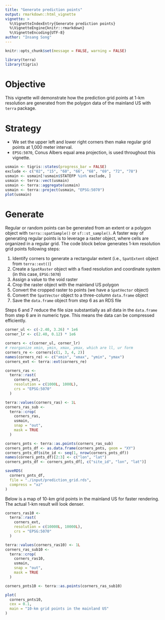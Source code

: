 ```yaml
---
title: "Generate prediction points"
output: rmarkdown::html_vignette
vignette: >
  %\VignetteIndexEntry{Generate prediction points}
  %\VignetteEngine{knitr::rmarkdown}
  %\VignetteEncoding{UTF-8}
author: "Insang Song"
---
```


```r
knitr::opts_chunk$set(message = FALSE, warning = FALSE)
```

```r
library(terra)
library(tigris)
```

# Objective
This vignette will demonstrate how the prediction grid points at 1-km
resolution are generated from the polygon data of the mainland US with
`terra` package.

# Strategy
- We set the upper left and lower right corners then make regular grid
points at 1,000 meter interval.
- `EPSG:5070`, Conus Albers equal area projection, is used throughout
this vignette.

```r
usmain <- tigris::states(progress_bar = FALSE)
exclude <- c("02", "15", "60", "66", "68", "69", "72", "78")
usmain <- usmain[!usmain$STATEFP %in% exclude, ]
usmain <- terra::vect(usmain)
usmain <- terra::aggregate(usmain)
usmain <- terra::project(usmain, "EPSG:5070")
plot(usmain)

```

# Generate
Regular or random points can be generated from an extent or a polygon
object with `terra::spatSample()` or `sf::st_sample()`.
A faster way of generating regular points is to leverage a raster object,
where cells are organized in a regular grid. The code block below
generates 1-km resolution grid points following steps:

1. Identify corners to generate a rectangular extent
(i.e., `SpatExtent` object from `terra::ext()`)
2. Create a `SpatRaster` object with a fixed resolution and
coordinate system (in this case, `EPSG:5070`)
3. Assign a value to the void raster
4. Crop the raster object with the mainland US polygon
5. Convert the cropped raster to points (we have a `SpatVector` object)
6. Convert the `SpatVector` object to a three-column `data.frame` object
7. Save the `data.frame` object from step 6 as an RDS file

Steps 6 and 7 reduce the file size substantially as all data in the
`data.frame` from step 6 are in numeric type.
This means the data can be compressed efficiently.

```r
corner_ul <- c(-2.40, 3.26) * 1e6
corner_lr <- c(2.40, 0.12) * 1e6

corners <- c(corner_ul, corner_lr)
# reorganize xmin, ymin, xmax, ymax, which are ll, ur form
corners_re <- corners[c(1, 3, 4, 2)]
names(corners_re) <- c("xmin", "xmax", "ymin", "ymax")
corners_ext <- terra::ext(corners_re)
```


```r
corners_ras <-
  terra::rast(
    corners_ext,
    resolution = c(1000L, 1000L),
    crs = "EPSG:5070"
  )

terra::values(corners_ras) <- 1L
corners_ras_sub <-
  terra::crop(
    corners_ras,
    usmain,
    snap = "out",
    mask = TRUE
  )

corners_pnts <- terra::as.points(corners_ras_sub)
corners_pnts_df <- as.data.frame(corners_pnts, geom = "XY")
corners_pnts_df$site_id <- seq(1, nrow(corners_pnts_df))
names(corners_pnts_df)[2:3] <- c("lon", "lat")
corners_pnts_df <- corners_pnts_df[, c("site_id", "lon", "lat")]

```

```r
saveRDS(
  corners_pnts_df,
  file = "./input/prediction_grid.rds",
  compress = "xz"
)

```

Below is a map of 10-km grid points in the mainland US for faster rendering.
The actual 1-km result will look denser.
```r
corners_ras10 <-
  terra::rast(
    corners_ext,
    resolution = c(10000L, 10000L),
    crs = "EPSG:5070"
  )

terra::values(corners_ras10) <- 1L
corners_ras_sub10 <-
  terra::crop(
    corners_ras10,
    usmain,
    snap = "out",
    mask = TRUE
  )

corners_pnts10 <- terra::as.points(corners_ras_sub10)
```

```r
plot(
  corners_pnts10,
  cex = 0.1,
  main = "10-km grid points in the mainland US"
)
```

